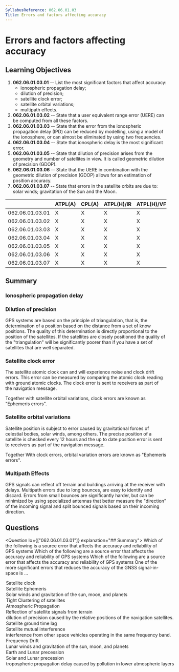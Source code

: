 ```yaml
---
SyllabusReference: 062.06.01.03
Title: Errors and factors affecting accuracy
---
```


# Errors and factors affecting accuracy

## Learning Objectives

1. **062.06.01.03.01** -- List the most significant factors that affect
   accuracy:
   - ionospheric propagation delay;
   - dilution of precision;
   - satellite clock error;
   - satellite orbital variations;
   - multipath effects.
2. **062.06.01.03.02** -- State that a user equivalent range error (UERE) can be
   computed from all these factors.
3. **062.06.01.03.03** -- State that the error from the ionospheric propagation
   delay (IPD) can be reduced by modelling, using a model of the ionosphere, or
   can almost be eliminated by using two frequencies.
4. **062.06.01.03.04** -- State that ionospheric delay is the most significant
   error.
5. **062.06.01.03.05** -- State that dilution of precision arises from the
   geometry and number of satellites in view. It is called geometric dilution of
   precision (GDOP).
6. **062.06.01.03.06** -- State that the UERE in combination with the geometric
   dilution of precision (GDOP) allows for an estimation of position accuracy.
7. **062.06.01.03.07** -- State that errors in the satellite orbits are due to:
   solar winds; gravitation of the Sun and the Moon.

|                 | ATPL(A) | CPL(A) | ATPL(H)/IR | ATPL(H)/VFR | CPL(H) | IR  | CBIR(A) |
| --------------- | ------- | ------ | ---------- | ----------- | ------ | --- | ------- |
| 062.06.01.03.01 | X       | X      | X          | X           | X      | X   | X       |
| 062.06.01.03.02 | X       | X      | X          | X           | X      | X   |         |
| 062.06.01.03.03 | X       | X      | X          | X           | X      | X   |         |
| 062.06.01.03.04 | X       | X      | X          | X           | X      | X   |         |
| 062.06.01.03.05 | X       | X      | X          | X           | X      | X   |         |
| 062.06.01.03.06 | X       | X      | X          | X           | X      | X   |         |
| 062.06.01.03.07 | X       | X      | X          | X           | X      | X   |         |

## Summary

### Ionospheric propagation delay

### Dilution of precision

GPS systems are based on the principle of triangulation, that is, the
determination of a position based on the distance from a set of know positions.
The quality of this determination is directly proportional to the position of
the satellites. If the satellites are closely positioned the quality of the
"triangulation" will be significantly poorer than if you have a set of
satellites that are well separated.

### Satellite clock error

The satellite atomic clock can and will experience noise and clock drift errors.
This error can be measured by comparing the atomic clock reading with ground
atomic clocks. The clock error is sent to receivers as part of the navigation
message.

Together with satellite orbital variations, clock errors are known as "Ephemeris
errors".

### Satellite orbital variations

Satellite position is subject to error caused by gravitational forces of
celestial bodies, solar winds, among others. The precise position of a satellite
is checked every 12 hours and the up to date position error is sent to receivers
as part of the navigation message.

Together With clock errors, orbital variation errors are known as "Ephemeris
errors".

### Multipath Effects

GPS signals can reflect off terrain and buildings arriving at the receiver with
delays. Multipath errors due to long bounces, are easy to identify and discard.
Errors from small bounces are significantly harder, but can be minimized by
using specialized antennas that better measure the "direction" of the incoming
signal and split bounced signals based on their incoming direction.

## Questions

<Question lo={["062.06.01.03.01"]} explanation="## Summary">
  <Text variant="oneCorrect">
    Which of the following is a source error that affects the accuracy and
    reliability of GPS systems
  </Text>
  <Text variant="oneTwo">
    Which of the following are a source error that affects the accuracy and
    reliability of GPS systems
  </Text>
  <Text variant="multipleCorrect" select={5}>
    Which of the following are a source error that affects the accuracy and
    reliability of GPS systems
  </Text>
  <Text variant="oneCorrect">
    One of the more significant errors that reduces the accuracy of the GNSS
    signal-in-space is ...
  </Text>
  <Option alwaysCorrect why="Satellite atomic clocks drift leading to errors">
    Satellite clock
  </Option>
  <Option
    alwaysCorrect
    why="Satellite orbits change slightly due to gravitational effects and solar winds leading to errors"
  >
    Satellite Ephemeris
  </Option>
  <Option
    alwaysCorrect
    why="Describes the source of errors of Satellite Ephemeris"
  >
    Solar winds and gravitation of the sun, moon, and planets
  </Option>
  <Option
    alwaysCorrect
    why="A tight clustering causes dilution of precision errors"
  >
    Tight Clustering of satellites
  </Option>
  <Option alwaysCorrect why="Causes ionospheric propagation delay">
    Atmospheric Propagation
  </Option>
  <Option alwaysCorrect why="Describes multipath effects">
    Reflection of satellite signals from terrain
  </Option>
  <Option alwaysCorrect>
    dilution of precision caused by the relative positions of the navigation
    satellites.
  </Option>
  <Option why="The existence of a Satellite - ground lag is the working principle of GPS, not a source of error">
    Satellite ground time lag
  </Option>
  <Option why="Satellite signals do not interfere with each other." key={1}>
    Satellite mutual interference
  </Option>
  <Option why="" key={1}>
    interference from other space vehicles operating in the same frequency band.
  </Option>
  <Option why="There is no such thing as frequency drift. Only clock drift">
    Frequency Drift
  </Option>
  <Option why="No such thing as lunar winds exist">
    Lunar winds and gravitation of the sun, moon, and planets
  </Option>
  <Option why="These do not cause satellite errors directly.">
    Earth and Lunar precession
  </Option>
  <Option why="These do not cause satellite errors directly.">
    Solar and Lunar precession
  </Option>
  <Option why="GNSS is affected by ionospheric errors, not tropospheric.">
    tropospheric propagation delay caused by pollution in lower atmospheric
    layers
  </Option>
</Question>
